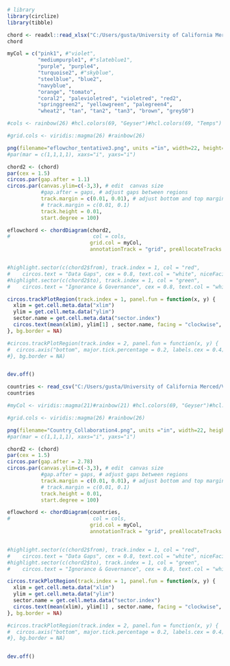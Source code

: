 ```{r}
# library
library(circlize)
library(tibble)

chord <- readxl::read_xlsx("C:/Users/gusta/University of California Merced/VICE Lab - UCM - Review paper/Paper_ERL3.xlsx", sheet = "Sheet11")
chord

```

```{r}
myCol = c("pink1", #"violet", 
          "mediumpurple1", #"slateblue1", 
          "purple", "purple4",
          "turquoise2", #"skyblue", 
          "steelblue", "blue2", 
          "navyblue",
          "orange", "tomato", 
          "coral2", "palevioletred", "violetred", "red2",
          "springgreen2", "yellowgreen", "palegreen4",
          "wheat2", "tan", "tan2", "tan3", "brown", "grey50")
```


```{r}


#cols <- rainbow(26) #hcl.colors(69, "Geyser")#hcl.colors(69, "Temps") #viridis::viridis

#grid.cols <- viridis::magma(26) #rainbow(26)

png(filename="eflowchor_tentative3.png", units ="in", width=22, height=16, res = 600)
#par(mar = c(1,1,1,1), xaxs="i", yaxs="i")

chord2 <- (chord)
par(cex = 1.5)
circos.par(gap.after = 1.1)
circos.par(canvas.ylim=c(-3,3), # edit  canvas size 
           #gap.after = gaps, # adjust gaps between regions
           track.margin = c(0.01, 0.01), # adjust bottom and top margin
           # track.margin = c(0.01, 0.1)
           track.height = 0.01,
           start.degree = 100)

eflowchord <- chordDiagram(chord2,  
#                           col = cols, 
                           grid.col = myCol, 
                           annotationTrack = "grid", preAllocateTracks = list(track.height = 0.025))


#highlight.sector(c(chord2$from), track.index = 1, col = "red", 
#    circos.text = "Data Gaps", cex = 0.8, text.col = "white", niceFacing = F)
#highlight.sector(c(chord2$to), track.index = 1, col = "green", 
#    circos.text = "Ignorance & Governance", cex = 0.8, text.col = "white", niceFacing = F)

circos.trackPlotRegion(track.index = 1, panel.fun = function(x, y) {
  xlim = get.cell.meta.data("xlim")
  ylim = get.cell.meta.data("ylim")
  sector.name = get.cell.meta.data("sector.index")
  circos.text(mean(xlim), ylim[1] , sector.name, facing = "clockwise", niceFacing = TRUE, adj = c(0, 0.5))
}, bg.border = NA)

#circos.trackPlotRegion(track.index = 2, panel.fun = function(x, y) {
#  circos.axis("bottom", major.tick.percentage = 0.2, labels.cex = 0.4)
#}, bg.border = NA) 


dev.off()

```


```{r}
countries <- read_csv("C:/Users/gusta/University of California Merced/VICE Lab - UCM - Review paper/World_Collaboration_Map.csv")
countries
```


```{r}

#myCol <- viridis::magma(21)#rainbow(21) #hcl.colors(69, "Geyser")#hcl.colors(69, "Temps") #viridis::viridis

#grid.cols <- viridis::magma(26) #rainbow(26)

png(filename="Country_Collaboration4.png", units ="in", width=22, height=16, res = 600)
#par(mar = c(1,1,1,1), xaxs="i", yaxs="i")

chord2 <- (chord)
par(cex = 1.5)
circos.par(gap.after = 2.78)
circos.par(canvas.ylim=c(-3,3), # edit  canvas size 
           #gap.after = gaps, # adjust gaps between regions
           track.margin = c(0.01, 0.01), # adjust bottom and top margin
           # track.margin = c(0.01, 0.1)
           track.height = 0.01,
           start.degree = 100)

eflowchord <- chordDiagram(countries,  
#                           col = cols, 
                           grid.col = myCol, 
                           annotationTrack = "grid", preAllocateTracks = list(track.height = 0.025))


#highlight.sector(c(chord2$from), track.index = 1, col = "red", 
#    circos.text = "Data Gaps", cex = 0.8, text.col = "white", niceFacing = F)
#highlight.sector(c(chord2$to), track.index = 1, col = "green", 
#    circos.text = "Ignorance & Governance", cex = 0.8, text.col = "white", niceFacing = F)

circos.trackPlotRegion(track.index = 1, panel.fun = function(x, y) {
  xlim = get.cell.meta.data("xlim")
  ylim = get.cell.meta.data("ylim")
  sector.name = get.cell.meta.data("sector.index")
  circos.text(mean(xlim), ylim[1] , sector.name, facing = "clockwise", niceFacing = TRUE, adj = c(0, 0.5))
}, bg.border = NA)

#circos.trackPlotRegion(track.index = 2, panel.fun = function(x, y) {
#  circos.axis("bottom", major.tick.percentage = 0.2, labels.cex = 0.4)
#}, bg.border = NA) 


dev.off()
```